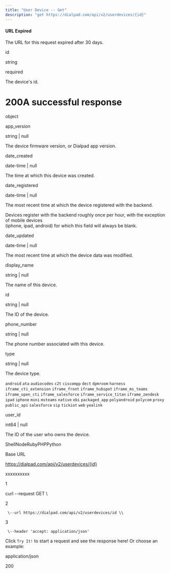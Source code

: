 ```yaml
---
title: "User Device -- Get"
description: "get https://dialpad.com/api/v2/userdevices/{id}"
---
```

#### URL Expired

The URL for this request expired after 30 days.

id

string

required

The device's id.

# 200A successful response

object

app\_version

string | null

The device firmware version, or Dialpad app version.

date\_created

date-time | null

The time at which this device was created.

date\_registered

date-time | null

The most recent time at which the device registered with the backend.

Devices register with the backend roughly once per hour, with the exception of mobile devices  
(iphone, ipad, android) for which this field will always be blank.

date\_updated

date-time | null

The most recent time at which the device data was modified.

display\_name

string | null

The name of this device.

id

string | null

The ID of the device.

phone\_number

string | null

The phone number associated with this device.

type

string | null

The device type.

`android` `ata` `audiocodes` `c2t` `ciscompp` `dect` `dpmroom` `harness` `iframe_cti_extension` `iframe_front` `iframe_hubspot` `iframe_ms_teams` `iframe_open_cti` `iframe_salesforce` `iframe_service_titan` `iframe_zendesk` `ipad` `iphone` `mini` `msteams` `native` `obi` `packaged_app` `polyandroid` `polycom` `proxy` `public_api` `salesforce` `sip` `tickiot` `web` `yealink`

user\_id

int64 | null

The ID of the user who owns the device.



ShellNodeRubyPHPPython

Base URL

https://dialpad.com/api/v2/userdevices/{id}

xxxxxxxxxx

1

curl \--request GET \\

2

     \--url https://dialpad.com/api/v2/userdevices/id \\

3

     \--header 'accept: application/json'

Click `Try It!` to start a request and see the response here! Or choose an example:

application/json

200


